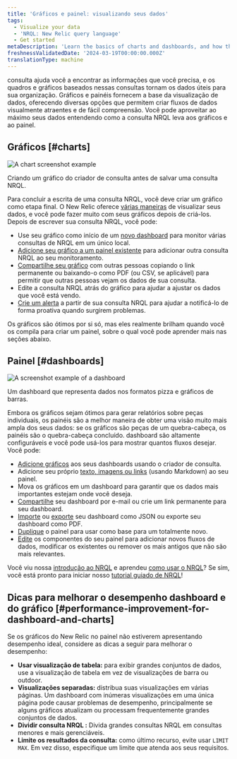 ```yaml
---
title: 'Gráficos e painel: visualizando seus dados'
tags:
  - Visualize your data
  - 'NRQL: New Relic query language'
  - Get started
metaDescription: 'Learn the basics of charts and dashboards, and how they relate to NRQL.'
freshnessValidatedDate: '2024-03-19T00:00:00.000Z'
translationType: machine
---
```


consulta ajuda você a encontrar as informações que você precisa, e os quadros e gráficos baseados nessas consultas tornam os dados úteis para sua organização. Gráficos e painéis fornecem a base da visualização de dados, oferecendo diversas opções que permitem criar fluxos de dados visualmente atraentes e de fácil compreensão. Você pode aproveitar ao máximo seus dados entendendo como a consulta NRQL leva aos gráficos e ao painel.

## Gráficos [#charts]

<img
  title="A chart screenshot example"
  alt="A chart screenshot example "
  src="/images/queries-nrql_screenshot-crop_dashboard-chart-color.webp"
/>

<figcaption>
  Criando um gráfico do criador de consulta antes de salvar uma consulta NRQL.
</figcaption>

Para concluir a escrita de uma consulta NRQL, você deve criar um gráfico como etapa final. O New Relic oferece [várias maneiras](/docs/query-your-data/explore-query-data/use-charts/chart-types) de visualizar seus dados, e você pode fazer muito com seus gráficos depois de criá-los. Depois de escrever sua consulta NRQL, você pode:

* Use seu gráfico como início de um [novo dashboard](/docs/query-your-data/explore-query-data/dashboards/introduction-dashboards#dashboards-create) para monitor várias consultas de NRQL em um único local.
* [Adicione seu gráfico a um painel existente](/docs/query-your-data/explore-query-data/dashboards/manage-your-dashboard/#add-pages-edit) para adicionar outra consulta NRQL ao seu monitoramento.
* [Compartilhe seu gráfico](/docs/query-your-data/explore-query-data/use-charts/use-your-charts#share-charts) com outras pessoas copiando o link permanente ou baixando-o como PDF (ou CSV, se aplicável) para permitir que outras pessoas vejam os dados de sua consulta.
* Edite a consulta NRQL atrás do gráfico para ajudar a ajustar os dados que você está vendo.
* [Crie um alerta](/docs/alerts-applied-intelligence/new-relic-alerts/get-started/your-first-nrql-condition#create-simple-alert) a partir de sua consulta NRQL para ajudar a notificá-lo de forma proativa quando surgirem problemas.

Os gráficos são ótimos por si só, mas eles realmente brilham quando você os compila para criar um painel, sobre o qual você pode aprender mais nas seções abaixo.

## Painel [#dashboards]

<img
  title="Dashboard screenshot.png"
  alt="A screenshot example of a dashboard"
  src="/images/dashboards_screenshot-crop_dashboard-ui.webp"
/>

<figcaption>
  Um dashboard que representa dados nos formatos pizza e gráficos de barras.
</figcaption>

Embora os gráficos sejam ótimos para gerar relatórios sobre peças individuais, os painéis são a melhor maneira de obter uma visão muito mais ampla dos seus dados: se os gráficos são peças de um quebra-cabeça, os painéis são o quebra-cabeça concluído. dashboard são altamente configuráveis e você pode usá-los para mostrar quantos fluxos desejar. Você pode:

* [Adicione gráficos](/docs/query-your-data/explore-query-data/dashboards/manage-your-dashboard#dash-create-chart) aos seus dashboards usando o criador de consulta.
* Adicione seu próprio [texto, imagens ou links](/docs/query-your-data/explore-query-data/dashboards/manage-your-dashboard#markdown) (usando Markdown) ao seu painel.
* Mova os gráficos em um dashboard para garantir que os dados mais importantes estejam onde você deseja.
* [Compartilhe](/docs/query-your-data/explore-query-data/dashboards/dashboards-charts-import-export-data#dashboards) seu dashboard por e-mail ou crie um link permanente para seu dashboard.
* [Importe](/docs/query-your-data/explore-query-data/dashboards/introduction-dashboards/#dashboards-import) ou [exporte](/docs/query-your-data/explore-query-data/dashboards/manage-your-dashboard#dash-json) seu dashboard como JSON ou exporte seu dashboard como PDF.
* [Duplique](/docs/query-your-data/explore-query-data/dashboards/manage-your-dashboard#dash-clone) o painel para usar como base para um totalmente novo.
* [Edite](/docs/query-your-data/explore-query-data/dashboards/manage-your-dashboard#add-pages-edit) os componentes do seu painel para adicionar novos fluxos de dados, modificar os existentes ou remover os mais antigos que não são mais relevantes.

Você viu nossa [introdução ao NRQL](/docs/query-your-data/nrql-new-relic-query-language/get-started/introduction-nrql-new-relics-query-language/) e aprendeu [como usar o NRQL](/docs/query-your-data/nrql-new-relic-query-language/get-started/introduction-nrql-how-nrql-works/)? Se sim, você está pronto para iniciar nosso [tutorial guiado de NRQL](/docs/query-your-data/nrql-new-relic-query-language/get-started/introduction-nrql-tutorial/)!

## Dicas para melhorar o desempenho dashboard e do gráfico [#performance-improvement-for-dashboard-and-charts]

Se os gráficos do New Relic no painel não estiverem apresentando desempenho ideal, considere as dicas a seguir para melhorar o desempenho:

* **Usar visualização de tabela:** para exibir grandes conjuntos de dados, use a visualização de tabela em vez de visualizações de barra ou outdoor.
* **Visualizações separadas:** distribua suas visualizações em várias páginas. Um dashboard com inúmeras visualizações em uma única página pode causar problemas de desempenho, principalmente se alguns gráficos atualizam ou processam frequentemente grandes conjuntos de dados.
* **Dividir consulta NRQL :** Divida grandes consultas NRQL em consultas menores e mais gerenciáveis.
* **Limite os resultados da consulta:** como último recurso, evite usar `LIMIT MAX`. Em vez disso, especifique um limite que atenda aos seus requisitos.
